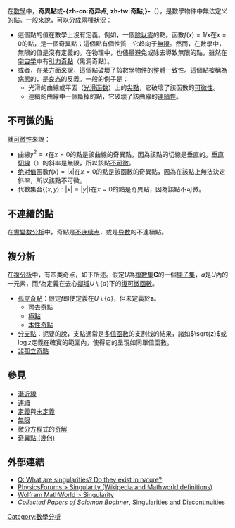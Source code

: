 {{NoteTA
|G1 = Math
|1 = zh-cn:对象; zh-tw:物件;
}}
在[[數學|數學]]中，'''奇異點'''或'''-{zh-cn:奇异点; zh-tw:奇點;}-'''（{{lang-en|Singularity}}），是數學物件中無法定义的點。一般來說，可以分成兩種狀況：
* 這個點的值在數學上沒有定義。例如，一個[[除以零|除以零]]的點。函數<math>f(x) = 1/x</math>在<math>x=0</math>的點，是一個奇異點；這個點有個性質－它趋向于[[无穷|無限]]。然而，在數學中，無限的值是沒有定義的。在物理中，也儘量避免或除去導致無限的點，雖然在[[宇宙学|宇宙学]]中有[[引力奇点|引力奇點]]（黑洞奇點）。
* 或者，在某方面來說，這個點破壞了該數學物件的整體一致性。這個點被稱為[[病態_(數學)|病態]]的，是[[良态|良态]]的反義。一般的例子是：
** 光滑的曲線或平面（[[光滑函数|光滑函数]]）上的[[尖點|尖點]]，它破壞了該函數的[[可微函数|可微性]]。
** 連續的曲線中一個斷掉的點，它破壞了該曲線的[[连续函数|連續性]]。

== 不可微的點 ==
就[[可微函数|可微性]]來說：
* 曲線<math>y^2 = x</math>在<math>x=0</math>的點是該曲線的奇異點，因為該點的切線是垂直的。[[垂直切線|垂直切線]]（{{lang|en|vertical tangent}}）的斜率是無限，所以該點[[可微函数|不可微]]。
* [[绝对值|绝对值]]函數<math>f(x) = \left|x\right|</math>在<math>x=0</math>的點是該函數的奇異點，因為在該點上無法決定斜率，所以該點不可微。
* 代數集合<math>\{(x,y):\left|x\right|=\left|y\right|\}</math>在<math>x=0</math>的點是奇異點，因為該點不可微。

== 不連續的點 ==
{{main| 不连续点}}
在[[实变函数论|實變數分析]]中，奇點是[[不连续点|不连续点]]，或是[[导数|导数]]的不連續點。

== 複分析 ==

在[[複分析|複分析]]中，有四类奇点，如下所述。假定''U''為[[複數集|複數集]]'''C'''的一個[[開集|開子集]]，''a''是''U''內的一元素，而''f''為定義在去心[[鄰域|鄰域]]''U'' \ {''a''}下的[[全純函數|復可微函數]]。

* [[孤立奇點|孤立奇點]]：假定''f''即使定義在''U'' \ {''a''}，但未定義於'''a'''。
** [[可去奇點|可去奇點]]
** [[極點　(複分析)|極點]]
** [[本性奇點|本性奇點]]
* [[分支點|分支點]]：扼要的說，支點通常是[[多值函數|多值函數]]的支割线的結果，諸如<math>\sqrt{z}</math>或<math>\log{z}</math>定義在確實的範圍內，使得它的呈現如同單值函數。
* [[非孤立奇點|非孤立奇點]]

== 參見 ==
* [[漸近線|漸近線]]
* [[連續|連續]]
* [[定義|定義]]與[[未定義|未定義]]
* [[無限|無限]]
* [[微分方程式|微分方程式]]的[[解_(數學)|奇解]]
* [[奇異點_(幾何)|奇異點 (幾何)]]

==外部連結==
* [http://www.askamathematician.com/2012/09/q-what-are-singularities-do-they-exist-in-nature/ Q: What are singularities? Do they exist in nature?]{{Wayback|url=http://www.askamathematician.com/2012/09/q-what-are-singularities-do-they-exist-in-nature/ |date=20140928193902 }}
* [https://www.physicsforums.com/threads/singularity-wikipedia-and-mathworld-definitions.181787/ PhysicsForums > Singularity (Wikipedia and Mathworld definitions)]{{Wayback|url=https://www.physicsforums.com/threads/singularity-wikipedia-and-mathworld-definitions.181787/ |date=20190223225527 }}
* [http://mathworld.wolfram.com/Singularity.html Wolfram MathWorld > Singularity]{{Wayback|url=http://mathworld.wolfram.com/Singularity.html |date=20140814083425 }}
* [http://books.google.com.tw/books?id=bVvR15d_qWAC&pg=PA319#v=onepage&q&f=false ''Collected Papers of Salomon Bochner'', Singularities and Discontinuities]{{Wayback|url=http://books.google.com.tw/books?id=bVvR15d_qWAC&pg=PA319#v=onepage&q&f=false |date=20141006105319 }}

{{Authority control}}
[[Category:數學分析|Category:數學分析]]